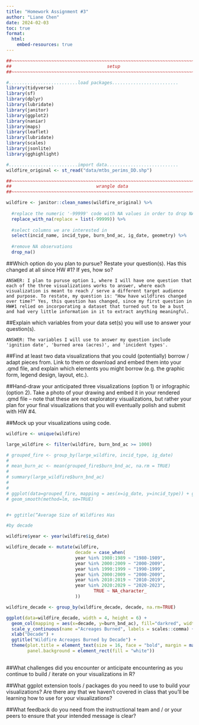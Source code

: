 ```yaml
---
title: "Homework Assignment #3"
author: "Liane Chen"
date: 2024-02-03
toc: true
format:
  html:
    embed-resources: true
---
```


```r
##~~~~~~~~~~~~~~~~~~~~~~~~~~~~~~~~~~~~~~~~~~~~~~~~~~~~~~~~~~~~~~~~~~~~~~~~~~~~~~
##                                    setup                                 ----
##~~~~~~~~~~~~~~~~~~~~~~~~~~~~~~~~~~~~~~~~~~~~~~~~~~~~~~~~~~~~~~~~~~~~~~~~~~~~~~

#..........................load packages.........................
library(tidyverse)
library(sf)
library(dplyr)
library(lubridate)
library(janitor)
library(ggplot2)
library(naniar)
library(maps)
library(leaflet)
library(lubridate)
library(scales)
library(jsonlite)
library(gghighlight)

#..........................import data...........................
wildfire_original <- st_read("data/mtbs_perims_DD.shp")
```

```r
##~~~~~~~~~~~~~~~~~~~~~~~~~~~~~~~~~~~~~~~~~~~~~~~~~~~~~~~~~~~~~~~~~~~~~~~~~~~~~~
##                                wrangle data                              ----
##~~~~~~~~~~~~~~~~~~~~~~~~~~~~~~~~~~~~~~~~~~~~~~~~~~~~~~~~~~~~~~~~~~~~~~~~~~~~~~

wildfire <- janitor::clean_names(wildfire_original) %>% 
  
  #replace the numeric '-99999' code with NA values in order to drop NAs
  replace_with_na(replace = list(-99999)) %>% 
  
  #select columns we are interested in
  select(incid_name, incid_type, burn_bnd_ac, ig_date, geometry) %>% 
  
  #remove NA observations
  drop_na()

```

##Which option do you plan to pursue? Restate your question(s). Has this changed at all since HW #1? If yes, how so?

```         
ANSWER: I plan to puruse option 1, where I will have one question that each of the three visualizations works to answer, where each visualization is meant to reach / serve a different target audience and purpose. To restate, my question is: "How have wildfires changed over time?" Yes, this question has changed, since my first question in HW#1 relied on incorporating a dataset that turned out to be a bust and had very little information in it to extract anything meaningful. 
```

##Explain which variables from your data set(s) you will use to answer your question(s).

```         
ANSWER: The variables I will use to answer my question include 'ignition date', 'burned area (acres)', and 'incident types'.
```

##Find at least two data visualizations that you could (potentially) borrow / adapt pieces from. Link to them or download and embed them into your .qmd file, and explain which elements you might borrow (e.g. the graphic form, legend design, layout, etc.).

##Hand-draw your anticipated three visualizations (option 1) or infographic (option 2). Take a photo of your drawing and embed it in your rendered .qmd file -- note that these are not exploratory visualizations, but rather your plan for your final visualizations that you will eventually polish and submit with HW #4.

##Mock up your visualizations using code.

```r
wildfire <- unique(wildfire)

large_wildfire <- filter(wildfire, burn_bnd_ac >= 1000)

# grouped_fire <- group_by(large_wildfire, incid_type, ig_date)
# 
# mean_burn_ac <- mean(grouped_fire$burn_bnd_ac, na.rm = TRUE)
# 
# summary(large_wildfire$burn_bnd_ac)
#                        
# 
# ggplot(data=grouped_fire, mapping = aes(x=ig_date, y=incid_type)) + geom_point() +
# geom_smooth(method=lm, se=TRUE) 


#+ ggtitle(“Average Size of Wildfires Has
```

```r
#by decade

wildfire$year <- year(wildfire$ig_date)

wildfire_decade <- mutate(wildfire, 
                          decade = case_when(
                          year %in% 1980:1989 ~ "1980-1989",
                          year %in% 2000:2009 ~ "2000-2009", 
                          year %in% 1990:1999 ~ "1990-1999",
                          year %in% 2000:2009 ~ "2000-2009", 
                          year %in% 2010:2019 ~ "2010-2019",
                          year %in% 2020:2029 ~ "2020-2023",
                                 TRUE ~ NA_character_
                          ))

wildfire_decade <- group_by(wildfire_decade, decade, na.rm=TRUE)

ggplot(data=wildfire_decade, width = 4, height = 6) + 
  geom_col(mapping = aes(x=decade, y=burn_bnd_ac), fill="darkred", width=0.8) +
  scale_y_continuous(name ="Acreages Burned", labels = scales::comma) +
  xlab("Decade") +
  ggtitle("Wildfire Acreages Burned by Decade") +
  theme(plot.title = element_text(size = 16, face = "bold", margin = margin(b = 14)),
        panel.background = element_rect(fill = "white")) 
        
```

##What challenges did you encounter or anticipate encountering as you continue to build / iterate on your visualizations in R?

##What ggplot extension tools / packages do you need to use to build your visualizations? Are there any that we haven't covered in class that you'll be learning how to use for your visualizations?

##What feedback do you need from the instructional team and / or your peers to ensure that your intended message is clear?
